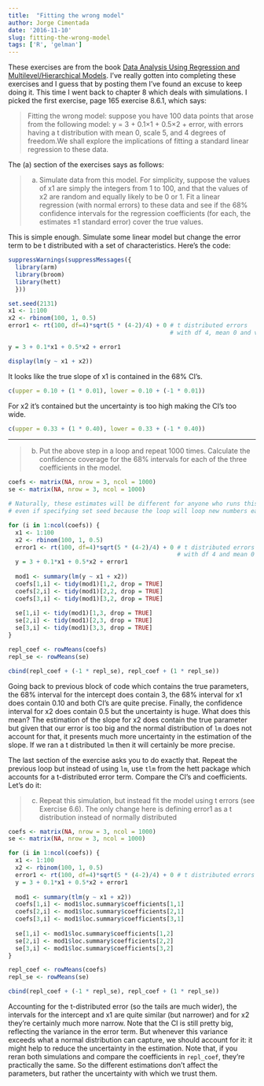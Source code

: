 ```yaml
---
title:  "Fitting the wrong model"
author: Jorge Cimentada
date: '2016-11-10'
slug: fitting-the-wrong-model
tags: ['R', 'gelman']
---
```


These exercises are from the book [Data Analysis Using Regression and Multilevel/Hierarchical Models](http://www.stat.columbia.edu/~gelman/arm/). I’ve really gotten into completing these exercises and I guess that by posting them I’ve found an excuse to keep doing it. This time I went back to chapter 8 which deals with simulations. I picked the first exercise, page 165 exercise 8.6.1,  which says:

> Fitting the wrong model: suppose you have 100 data points that arose from the following model: y = 3 + 0.1×1 + 0.5×2 + error, with errors having a t distribution with mean 0, scale 5, and 4 degrees of freedom.We shall explore the implications of fitting a standard linear regression to these data.

The (a) section of the exercises says as follows:

> (a) Simulate data from this model. For simplicity, suppose the values of x1 are simply the integers from 1 to 100, and that the values of x2 are random and equally likely to be 0 or 1. Fit a linear regression (with normal errors) to these data and see if the 68% confidence intervals for the regression coefficients (for each, the estimates ±1 standard error) cover the true values.

This is simple enough. Simulate some linear model but change the error term to be t distributed with a set of characteristics. Here’s the code:

```r
suppressWarnings(suppressMessages({
  library(arm)
  library(broom)
  library(hett)
  }))

set.seed(2131)
x1 <- 1:100
x2 <- rbinom(100, 1, 0.5)
error1 <- rt(100, df=4)*sqrt(5 * (4-2)/4) + 0 # t distributed errors
                                              # with df 4, mean 0 and var 5

y = 3 + 0.1*x1 + 0.5*x2 + error1

display(lm(y ~ x1 + x2))
```

It looks like the true slope of x1 is contained in the 68% CI's.


```r
c(upper = 0.10 + (1 * 0.01), lower = 0.10 + (-1 * 0.01))
```

For x2 it's contained but the uncertainty is too high making the CI's too wide.
```r
c(upper = 0.33 + (1 * 0.40), lower = 0.33 + (-1 * 0.40))
```

---

> (b) Put the above step in a loop and repeat 1000 times. Calculate the confidence coverage for the 68% intervals for each of the three coefficients in the model.

```r
coefs <- matrix(NA, nrow = 3, ncol = 1000)
se <- matrix(NA, nrow = 3, ncol = 1000)

# Naturally, these estimates will be different for anyone who runs this code
# even if specifying set seed because the loop will loop new numbers each time.

for (i in 1:ncol(coefs)) {
  x1 <- 1:100
  x2 <- rbinom(100, 1, 0.5)
  error1 <- rt(100, df=4)*sqrt(5 * (4-2)/4) + 0 # t distributed errors
                                                # with df 4 and mean 0
  y = 3 + 0.1*x1 + 0.5*x2 + error1
  
  mod1 <- summary(lm(y ~ x1 + x2))
  coefs[1,i] <- tidy(mod1)[1,2, drop = TRUE]
  coefs[2,i] <- tidy(mod1)[2,2, drop = TRUE]
  coefs[3,i] <- tidy(mod1)[3,2, drop = TRUE]
  
  se[1,i] <- tidy(mod1)[1,3, drop = TRUE]
  se[2,i] <- tidy(mod1)[2,3, drop = TRUE]
  se[3,i] <- tidy(mod1)[3,3, drop = TRUE]
}

repl_coef <- rowMeans(coefs)
repl_se <- rowMeans(se)

cbind(repl_coef + (-1 * repl_se), repl_coef + (1 * repl_se))
```

Going back to previous block of code which contains the true parameters, the 68% interval for the intercept does contain 3, the 68% interval for x1 does contain 0.10 and both CI’s are quite precise. Finally, the confidence interval for x2 does contain 0.5 but the uncertainty is huge. What does this mean? The estimation of the slope for x2 does contain the true parameter but given that our error is too big and the normal distribution of `lm` does not account for that, it presents much more uncertainty in the estimation of the slope. If we ran a t distributed `lm` then it will certainly be more precise.

The last section of the exercise asks you to do exactly that. Repeat the previous loop but instead of using `lm`, use `tlm` from the hett package which accounts for a t-distributed error term. Compare the CI’s and coefficients. Let’s do it:

> (c) Repeat this simulation, but instead fit the model using t errors (see Exercise 6.6). The only change here is defining error1 as a t distribution instead of normally distributed


```r
coefs <- matrix(NA, nrow = 3, ncol = 1000)
se <- matrix(NA, nrow = 3, ncol = 1000)

for (i in 1:ncol(coefs)) {
  x1 <- 1:100
  x2 <- rbinom(100, 1, 0.5)
  error1 <- rt(100, df=4)*sqrt(5 * (4-2)/4) + 0 # t distributed errors
  y = 3 + 0.1*x1 + 0.5*x2 + error1
  
  mod1 <- summary(tlm(y ~ x1 + x2))
  coefs[1,i] <- mod1$loc.summary$coefficients[1,1]
  coefs[2,i] <- mod1$loc.summary$coefficients[2,1]
  coefs[3,i] <- mod1$loc.summary$coefficients[3,1]
  
  se[1,i] <- mod1$loc.summary$coefficients[1,2]
  se[2,i] <- mod1$loc.summary$coefficients[2,2]
  se[3,i] <- mod1$loc.summary$coefficients[3,2]
}

repl_coef <- rowMeans(coefs)
repl_se <- rowMeans(se)

cbind(repl_coef + (-1 * repl_se), repl_coef + (1 * repl_se))
```

Accounting for the t-distributed error (so the tails are much wider), the intervals for the intercept and x1 are quite similar (but narrower) and for x2 they’re certainly much more narrow. Note that the CI is still pretty big, reflecting the variance in the error term. But whenever this variance exceeds what a normal distribution can capture, we should account for it: it might help to reduce the uncertainty in the estimation. Note that, if you reran both simulations and compare the coefficients in `repl_coef`, they’re practically the same. So the different estimations don’t affect the parameters, but rather the uncertainty with which we trust them.
